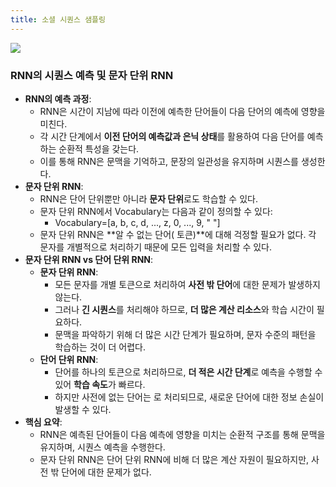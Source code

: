 ```yaml
---
title: 소셜 시퀀스 샘플링
---
```


![](/assets/aa92477e-d2c4-4470-8b97-13e986d57a5c.png)

### RNN의 시퀀스 예측 및 문자 단위 RNN

- **RNN의 예측 과정**:
    - RNN은 시간이 지남에 따라 이전에 예측한 단어들이 다음 단어의 예측에 영향을 미친다.
    - 각 시간 단계에서 **이전 단어의 예측값과 은닉 상태**를 활용하여 다음 단어를 예측하는 순환적 특성을 갖는다.
    - 이를 통해 RNN은 문맥을 기억하고, 문장의 일관성을 유지하며 시퀀스를 생성한다.
- **문자 단위 RNN**:
    - RNN은 단어 단위뿐만 아니라 **문자 단위**로도 학습할 수 있다.
    - 문자 단위 RNN에서 Vocabulary는 다음과 같이 정의할 수 있다:
        - Vocabulary=[a, b, c, d, ..., z, 0, ..., 9, " "]
    - 문자 단위 RNN은 **알 수 없는 단어(<unk> 토큰)**에 대해 걱정할 필요가 없다. 각 문자를 개별적으로 처리하기 때문에 모든 입력을 처리할 수 있다.
- **문자 단위 RNN vs 단어 단위 RNN**:
    - **문자 단위 RNN**:
        - 모든 문자를 개별 토큰으로 처리하여 **사전 밖 단어**에 대한 문제가 발생하지 않는다.
        - 그러나 **긴 시퀀스**를 처리해야 하므로, **더 많은 계산 리소스**와 학습 시간이 필요하다.
        - 문맥을 파악하기 위해 더 많은 시간 단계가 필요하며, 문자 수준의 패턴을 학습하는 것이 더 어렵다.
    - **단어 단위 RNN**:
        - 단어를 하나의 토큰으로 처리하므로, **더 적은 시간 단계**로 예측을 수행할 수 있어 **학습 속도**가 빠르다.
        - 하지만 사전에 없는 단어는 <unk>로 처리되므로, 새로운 단어에 대한 정보 손실이 발생할 수 있다.
- **핵심 요약**:
    - RNN은 예측된 단어들이 다음 예측에 영향을 미치는 순환적 구조를 통해 문맥을 유지하며, 시퀀스 예측을 수행한다.
    - 문자 단위 RNN은 단어 단위 RNN에 비해 더 많은 계산 자원이 필요하지만, 사전 밖 단어에 대한 문제가 없다.